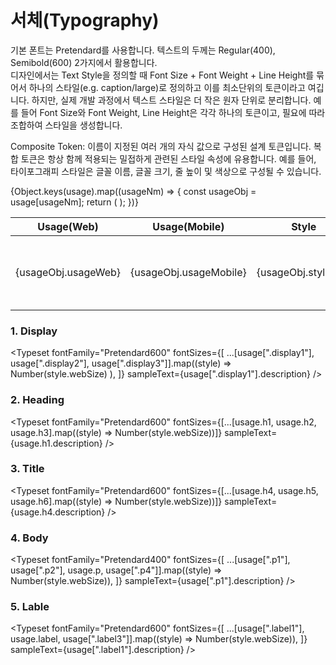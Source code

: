 
<Meta title="Design System/Foundation/Typography" />

# 서체(Typography)

기본 폰트는 Pretendard를 사용합니다. 텍스트의 두께는 Regular(400), Semibold(600) 2가지에서
활용합니다.<br />
디자인에서는 Text Style을 정의할 때 Font Size + Font Weight + Line Height를 묶어서 하나의 스타일(e.g.
caption/large)로 정의하고 이를 최소단위의 토큰이라고 여깁니다. 하지만, 실제 개발 과정에서 텍스트 스타일은
더 작은 원자 단위로 분리합니다. 예를 들어 Font Size와 Font Weight, Line Height은 각각 하나의 토큰이고,
필요에 따라 조합하여 스타일을 생성합니다.<br />

<span className="weight-600">Composite Token:</span> 이름이 지정된 여러 개의 자식 값으로 구성된 설계
토큰입니다. 복합 토큰은 항상 함께 적용되는 밀접하게 관련된 스타일 속성에 유용합니다. 예를 들어, 타이포그래피
스타일은 글꼴 이름, 글꼴 크기, 줄 높이 및 색상으로 구성될 수 있습니다.

<table id="guide" style={{ width: "100%" }}>
  <thead>
    <tr>
      <th style={{ width: "12%" }}>Usage(Web)</th>
      <th style={{ width: "12%" }}>Usage(Mobile)</th>
      <th style={{ width: "12%" }}>Style</th>
      <th>Web Size</th>
      <th>Mobile Size</th>
      <th>Weight</th>
      <th>Line Height</th>
      <th>Letter spacing</th>
      <th style={{ width: "25%" }}>Description</th>
    </tr>
  </thead>
  <tbody>
    {Object.keys(usage).map((usageNm) => {
      const usageObj = usage[usageNm];
      return (
        <tr key={`${usageNm}`}>
          <td className="weight-600">{usageObj.usageWeb}</td>
          <td>{usageObj.usageMobile}</td>
          <td>{usageObj.styleNm}</td>
          <td>{usageObj.webSize}</td>
          <td>{usageObj.mobileSize}</td>
          <td>{usageObj.weight}</td>
          <td>{usageObj.lineHeight}</td>
          <td>{usageObj.letterSpacing}</td>
          <td style={{ textAlign: "left" }}>
            {usageObj.description?.split("\n")?.map((line, idx) => (
              <p key={idx}>{line}</p>
            ))}
          </td>
        </tr>
      );
    })}
  </tbody>
</table>

### 1. Display

<Typeset
  fontFamily="Pretendard600"
  fontSizes={[
    ...[usage[".display1"], usage[".display2"], usage[".display3"]].map((style) =>
      Number(style.webSize)
    ),
  ]}
  sampleText={usage[".display1"].description}
/>

### 2. Heading

<Typeset
  fontFamily="Pretendard600"
  fontSizes={[...[usage.h1, usage.h2, usage.h3].map((style) => Number(style.webSize))]}
  sampleText={usage.h1.description}
/>

### 3. Title

<Typeset
  fontFamily="Pretendard600"
  fontSizes={[...[usage.h4, usage.h5, usage.h6].map((style) => Number(style.webSize))]}
  sampleText={usage.h4.description}
/>

### 4. Body

<Typeset
  fontFamily="Pretendard400"
  fontSizes={[
    ...[usage[".p1"], usage[".p2"], usage.p, usage[".p4"]].map((style) => Number(style.webSize)),
  ]}
  sampleText={usage[".p1"].description}
/>

### 5. Lable

<Typeset
  fontFamily="Pretendard600"
  fontSizes={[
    ...[usage[".label1"], usage.label, usage[".label3"]].map((style) => Number(style.webSize)),
  ]}
  sampleText={usage[".label1"].description}
/>
